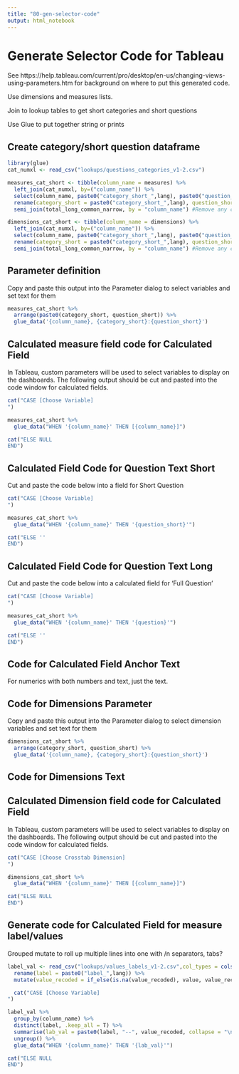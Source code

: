```yaml
---
title: "80-gen-selector-code"
output: html_notebook
---
```


# Generate Selector Code for Tableau

See https://help.tableau.com/current/pro/desktop/en-us/changing-views-using-parameters.htm for background on where to put this generated code.

Use dimensions and measures lists. 

Join to lookup tables to get short categories and short questions

Use Glue to put together string or prints

## Create category/short question dataframe
```r
library(glue)
cat_numxl <- read_csv("lookups/questions_categories_v1-2.csv") 

measures_cat_short <- tibble(column_name = measures) %>%
  left_join(cat_numxl, by=("column_name")) %>%
  select(column_name, paste0("category_short_",lang), paste0("question_short_",lang), paste0("question_",lang)) %>%
  rename(category_short = paste0("category_short_",lang), question_short = paste0("question_short_",lang), question = paste0("question_",lang)) %>% 
  semi_join(total_long_common_narrow, by = "column_name") #Remove any column_names that are not in total_long_common_narrow

dimensions_cat_short <- tibble(column_name = dimensions) %>%
  left_join(cat_numxl, by=("column_name")) %>%
  select(column_name, paste0("category_short_",lang), paste0("question_short_",lang), paste0("question_",lang)) %>% 
  rename(category_short = paste0("category_short_",lang), question_short = paste0("question_short_",lang), question = paste0("question_",lang)) %>%
  semi_join(total_long_common_narrow, by = "column_name") #Remove any column_names that are not in total_long_common_narrow

```


## Parameter definition


Copy and paste this output into the Parameter dialog to select variables and set text for them
```r
measures_cat_short %>% 
  arrange(paste0(category_short, question_short)) %>% 
  glue_data('{column_name}, {category_short}:{question_short}')
```


## Calculated measure field code for Calculated Field

In Tableau, custom parameters will be used to select variables to display on the dashboards. The following output should be cut and pasted into the code window for calculated fields. 

```r
cat("CASE [Choose Variable]
")

measures_cat_short %>% 
  glue_data("WHEN '{column_name}' THEN [{column_name}]")

cat("ELSE NULL
END")
```



## Calculated Field Code for Question Text Short

Cut and paste the code below into a field for Short Question

```r
cat("CASE [Choose Variable]
")

measures_cat_short %>% 
  glue_data("WHEN '{column_name}' THEN '{question_short}'")

cat("ELSE ''
END")
```


## Calculated Field Code for Question Text Long

Cut and paste the code below into a calculated field for 'Full Question'

```r
cat("CASE [Choose Variable]
")

measures_cat_short %>% 
  glue_data("WHEN '{column_name}' THEN '{question}'")

cat("ELSE ''
END")
```

## Code for Calculated Field Anchor Text

For numerics with both numbers and text, just the text.

## Code for Dimensions Parameter

Copy and paste this output into the Parameter dialog to select dimension variables and set text for them

```r
dimensions_cat_short %>% 
  arrange(category_short, question_short) %>% 
  glue_data('{column_name}, {category_short}:{question_short}')
```

## Code for Dimensions Text


## Calculated Dimension field code for Calculated Field

In Tableau, custom parameters will be used to select variables to display on the dashboards. The following output should be cut and pasted into the code window for calculated fields. 

```r
cat("CASE [Choose Crosstab Dimension]
")

dimensions_cat_short %>% 
  glue_data("WHEN '{column_name}' THEN [{column_name}]")

cat("ELSE NULL
END")
```


## Generate code for Calculated Field for measure label/values

Grouped mutate to roll up multiple lines into one with /n separators, tabs?

```r
label_val <- read_csv("lookups/values_labels_v1-2.csv",col_types = cols(.default = col_character()), na = "NA") %>%
  rename(label = paste0("label_",lang)) %>%
  mutate(value_recoded = if_else(is.na(value_recoded), value, value_recoded))

```


```r
  cat("CASE [Choose Variable]
")

label_val %>% 
  group_by(column_name) %>% 
  distinct(label, .keep_all = T) %>%
  summarise(lab_val = paste0(label, "--", value_recoded, collapse = "\n")) %>% 
  ungroup() %>%
  glue_data("WHEN '{column_name}' THEN '{lab_val}'")

cat("ELSE NULL
END")
  


```

